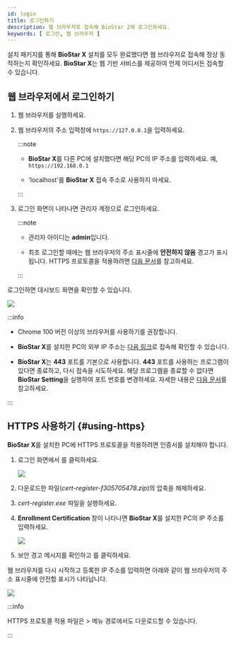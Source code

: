 ```yaml
---
id: login
title: 로그인하기
description: 웹 브라우저로 접속해 BioStar 2에 로그인하세요.
keywords: [ 로그인, 웹 브라우저 ]
---
```


설치 패키지를 통해 **BioStar X** 설치를 모두 완료했다면 웹 브라우저로 접속해 정상 동작하는지 확인하세요. **BioStar X**는 웹 기반 서비스를 제공하여 언제 어디서든 접속할 수 있습니다.

## 웹 브라우저에서 로그인하기

1. 웹 브라우저를 실행하세요.

1. 웹 브라우저의 주소 입력창에 `https://127.0.0.1`을 입력하세요.

    :::note

    * **BioStar X**를 다른 PC에 설치했다면 해당 PC의 IP 주소를 입력하세요. 예, `https://192.168.0.1`

    * 'localhost'를 **BioStar X** 접속 주소로 사용하지 마세요.

    :::

1. 로그인 화면이 나타나면 관리자 계정으로 로그인하세요.

    :::note

    * 관리자 아이디는 **admin**입니다. 

    * 최초 로그인할 때에는 웹 브라우저의 주소 표시줄에 **안전하지 않음** 경고가 표시됩니다. HTTPS 프로토콜을 적용하려면 [다음 문서](#using-https)를 참고하세요.

    :::

로그인하면 대시보드 화면을 확인할 수 있습니다.

<Image src='/img/common/login-dashboard.png' alone />

:::info

* Chrome 100 버전 이상의 브라우저를 사용하기를 권장합니다.

* **BioStar X**를 설치한 PC의 외부 IP 주소는 [다음 링크](https://whatismyipaddress.com/)로 접속해 확인할 수 있습니다.

* **BioStar X**는 **443** 포트를 기본으로 사용합니다. **443** 포트를 사용하는 프로그램이 있다면 종료하고, 다시 접속을 시도하세요. 해당 프로그램을 종료할 수 없다면 **BioStar Setting**을 실행하여 포트 번호를 변경하세요. 자세한 내용은 [다음 문서](change-port)를 참고하세요.

:::

## HTTPS 사용하기 {#using-https}

**BioStar X**를 설치한 PC에 HTTPS 프로토콜을 적용하려면 인증서를 설치해야 합니다.

1. 로그인 화면에서 <Cmd sid='https.download' />를 클릭하세요.

    <Image src='/img/biostar-login-download-https.png' />

1. 다운로드한 파일(*cert-register-f305705478.zip*)의 압축을 해제하세요.

1. *cert-register.exe* 파일을 실행하세요.

1. **Enrollment Certification** 창이 나타나면 **BioStar X**를 설치한 PC의 IP 주소를 입력하세요.

    <Image src='/img/common/biostar-enrollment-certi.png' alone />

1. 보안 경고 메시지를 확인하고 <Cmd sid='button.yes' className='bold' />를 클릭하세요.

웹 브라우저를 다시 시작하고 등록한 IP 주소를 입력하면 아래와 같이 웹 브라우저의 주소 표시줄에 안전함 표시가 나타납니다.

<Image src='/img/biostar-enrollment-result.png' />

:::info

HTTPS 프로토콜 적용 파일은 <Cmd sid='common.setting' /> > <Cmd sid='setting.https.https' /> 메뉴 경로에서도 다운로드할 수 있습니다.

:::